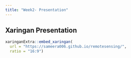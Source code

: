 ```yaml
---
title: "Week2- Presentation"
---
```


## Xaringan Presentation

```r
xaringanExtra::embed_xaringan(
  url = "https://sameera006.github.io/remotesensing/",
  ratio = "16:9")
```
